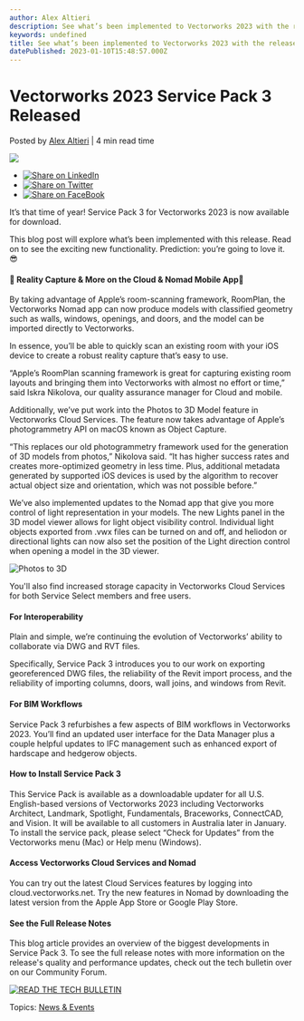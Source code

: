 ```yaml
---
author: Alex Altieri
description: See what’s been implemented to Vectorworks 2023 with the release of Service Pack 3, and see how you can download the update.
keywords: undefined
title: See what’s been implemented to Vectorworks 2023 with the release of Service Pack 3, and see how you can download the update. 
datePublished: 2023-01-10T15:48:57.000Z
---
```

  

# Vectorworks 2023 Service Pack 3 Released

 Posted by [Alex Altieri](https://blog.vectorworks.net/author/alex-altieri) | 4 min read time 

![](https://blog.vectorworks.net/hubfs/2210-ca-design-day-post-event-page-design-hubspot-header-750x428.png) 

* [![Share on LinkedIn](https://2659751.fs1.hubspotusercontent-na1.net/hubfs/2659751/michaelDemo/share-LI.png)](http://www.linkedin.com/shareArticle?mini=true&url=https%3A%2F%2Fblog.vectorworks.net%2Fvectorworks-2023-service-pack-3-released)
* [![Share on Twitter](https://2659751.fs1.hubspotusercontent-na1.net/hubfs/2659751/michaelDemo/share-TW.png)](https://www.twitter.com/share?text=Vectorworks%202023%20Service%20Pack%203%20Released&url=https%3A%2F%2Fblog.vectorworks.net%2Fvectorworks-2023-service-pack-3-released&via=PMGTweets)
* [![Share on FaceBook](https://2659751.fs1.hubspotusercontent-na1.net/hubfs/2659751/michaelDemo/share-FB.png)](https://www.facebook.com/sharer/sharer.php?u=https%3A%2F%2Fblog.vectorworks.net%2Fvectorworks-2023-service-pack-3-released)

It’s that time of year! Service Pack 3 for Vectorworks 2023 is now available for download.

This blog post will explore what’s been implemented with this release. Read on to see the exciting new functionality. Prediction: you’re going to love it. 😎

#### 📱 Reality Capture & More on the Cloud & Nomad Mobile App📱

By taking advantage of Apple’s room-scanning framework, RoomPlan, the Vectorworks Nomad app can now produce models with classified geometry such as walls, windows, openings, and doors, and the model can be imported directly to Vectorworks.

In essence, you’ll be able to quickly scan an existing room with your iOS device to create a robust reality capture that’s easy to use.

“Apple’s RoomPlan scanning framework is great for capturing existing room layouts and bringing them into Vectorworks with almost no effort or time,” said Iskra Nikolova, our quality assurance manager for Cloud and mobile.

Additionally, we’ve put work into the Photos to 3D Model feature in Vectorworks Cloud Services. The feature now takes advantage of Apple’s photogrammetry API on macOS known as Object Capture.

“This replaces our old photogrammetry framework used for the generation of 3D models from photos,” Nikolova said. “It has higher success rates and creates more-optimized geometry in less time. Plus, additional metadata generated by supported iOS devices is used by the algorithm to recover actual object size and orientation, which was not possible before.”

We’ve also implemented updates to the Nomad app that give you more control of light representation in your models. The new Lights panel in the 3D model viewer allows for light object visibility control. Individual light objects exported from .vwx files can be turned on and off, and heliodon or directional lights can now also set the position of the Light direction control when opening a model in the 3D viewer.

![Photos to 3D](https://blog.vectorworks.net/hs-fs/hubfs/Blog%20Images/2023%20Blog%20Images/1_SP3/Photos%20to%203D.png?width=1200&height=750&name=Photos%20to%203D.png)

You'll also find increased storage capacity in Vectorworks Cloud Services for both Service Select members and free users.

#### For Interoperability

Plain and simple, we’re continuing the evolution of Vectorworks’ ability to collaborate via DWG and RVT files.

Specifically, Service Pack 3 introduces you to our work on exporting georeferenced DWG files, the reliability of the Revit import process, and the reliability of importing columns, doors, wall joins, and windows from Revit.

#### For BIM Workflows

Service Pack 3 refurbishes a few aspects of BIM workflows in Vectorworks 2023\. You’ll find an updated user interface for the Data Manager plus a couple helpful updates to IFC management such as enhanced export of hardscape and hedgerow objects.

#### How to Install Service Pack 3

This Service Pack is available as a downloadable updater for all U.S. English-based versions of Vectorworks 2023 including Vectorworks Architect, Landmark, Spotlight, Fundamentals, Braceworks, ConnectCAD, and Vision. It will be available to all customers in Australia later in January. To install the service pack, please select “Check for Updates” from the Vectorworks menu (Mac) or Help menu (Windows).

#### Access Vectorworks Cloud Services and Nomad

You can try out the latest Cloud Services features by logging into cloud.vectorworks.net. Try the new features in Nomad by downloading the latest version from the Apple App Store or Google Play Store.

#### See the Full Release Notes

This blog article provides an overview of the biggest developments in Service Pack 3\. To see the full release notes with more information on the release's quality and performance updates, check out the tech bulletin over on our Community Forum.

[![READ THE TECH BULLETIN](https://no-cache.hubspot.com/cta/default/3018241/b2441caa-d143-4546-99d5-ed9f1bff16d4.png)](https://cta-redirect.hubspot.com/cta/redirect/3018241/b2441caa-d143-4546-99d5-ed9f1bff16d4) 

 Topics: [News & Events](https://blog.vectorworks.net/topic/news-events) 

  